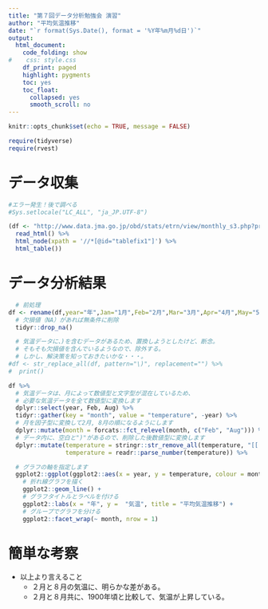 ```yaml
---
title: "第７回データ分析勉強会 演習"
author: "平均気温推移"
date: "`r format(Sys.Date(), format = '%Y年%m月%d日')`"
output:
  html_document:
    code_folding: show
#    css: style.css
    df_print: paged
    highlight: pygments
    toc: yes
    toc_float:
      collapsed: yes
      smooth_scroll: no
---
```


```r
knitr::opts_chunk$set(echo = TRUE, message = FALSE)

require(tidyverse)
require(rvest)
```
  
# データ収集  
```r
#エラー発生！後で調べる
#Sys.setlocale("LC_ALL", "ja_JP.UTF-8")

(df <- "http://www.data.jma.go.jp/obd/stats/etrn/view/monthly_s3.php?prec_no=63&block_no=47770&year=&month=&day=&elm=monthly&view=a1" %>% 
  read_html() %>% 
  html_node(xpath = '//*[@id="tablefix1"]') %>%
  html_table())  

```
  
# データ分析結果  
```r

  # 前処理
df <- rename(df,year="年",Jan="1月",Feb="2月",Mar="3月",Apr="4月",May="5月",Jun="6月",Jul="7月",Aug="8月",Sep="9月",Oct="10月",nov="11月",Dec="12月") %>%
  # 欠損値（NA）があれば無条件に削除
  tidyr::drop_na()  

  # 気温データに、)を含むデータがあるため、置換しようとしたけど、断念。
  # そもそも欠損値を含んでいるようなので、除外する。
  # しかし、解決策を知っておきたいかな・・・。
#df <- str_replace_all(df, pattern="\)", replacement="") %>% 
#  print()

df %>%
  # 気温データは、月によって数値型と文字型が混在しているため、
  # 必要な気温データを全て数値型に変換します
  dplyr::select(year, Feb, Aug) %>% 
  tidyr::gather(key = "month", value = "temperature", -year) %>% 
  # 月を因子型に変換して2月, 8月の順になるようにします
  dplyr::mutate(month = forcats::fct_relevel(month, c("Feb", "Aug"))) %>%  
  # データ内に、空白と")"があるので、削除した後数値型に変換します
  dplyr::mutate(temperature = stringr::str_remove_all(temperature, "[[:space:])]"),
                temperature = readr::parse_number(temperature)) %>% 

  # グラフの軸を指定します
  ggplot2::ggplot(ggplot2::aes(x = year, y = temperature, colour = month)) + 
    # 折れ線グラフを描く
    ggplot2::geom_line() +
    # グラフタイトルとラベルを付ける
    ggplot2::labs(x = "年", y =  "気温", title = "平均気温推移") +
    # グループでグラフを分ける
    ggplot2::facet_wrap(~ month, nrow = 1)

```
  
# 簡単な考察  
* 以上より言えること  
    * ２月と８月の気温に、明らかな差がある。  
    * ２月と８月共に、1900年頃と比較して、気温が上昇している。  




